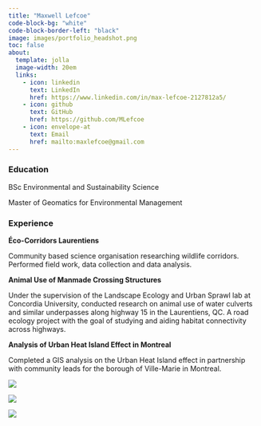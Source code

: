 ```yaml
---
title: "Maxwell Lefcoe"
code-block-bg: "white"
code-block-border-left: "black"
image: images/portfolio_headshot.png
toc: false
about:
  template: jolla
  image-width: 20em
  links: 
    - icon: linkedin
      text: LinkedIn
      href: https://www.linkedin.com/in/max-lefcoe-2127812a5/
    - icon: github
      text: GitHub
      href: https://github.com/MLefcoe
    - icon: envelope-at
      text: Email
      href: mailto:maxlefcoe@gmail.com
---
```

### Education

BSc Environmental and Sustainability Science

Master of Geomatics for Environmental Management

### Experience

**Éco-Corridors Laurentiens**

Community based science organisation researching wildlife corridors. Performed field work, data collection and data analysis.

**Animal Use of Manmade Crossing Structures**

Under the supervision of the Landscape Ecology and Urban Sprawl lab at Concordia University, conducted research on animal use of water culverts and similar underpasses along highway 15 in the Laurentiens, QC. A road ecology project with the goal of studying and aiding habitat connectivity across highways.

**Analysis of Urban Heat Island Effect in Montreal**

Completed a GIS analysis on the Urban Heat Island effect in partnership with community leads for the borough of Ville-Marie in Montreal.

::: {.content-visible when-format="html" layout-ncol="3"}
![](https://media1.giphy.com/media/v1.Y2lkPTc5MGI3NjExcWNscnBzM2FzYmd1amd2OWpoOG9iZGhzbGl0Z2ZyMmdneXJ6bGdpZyZlcD12MV9pbnRlcm5hbF9naWZfYnlfaWQmY3Q9Zw/cYwvshSjQF0Lo6Pmkg/giphy.gif)

![](https://media3.giphy.com/media/v1.Y2lkPTc5MGI3NjExeXRieXg2ZTNsdGVjcDU4dXFoZ2V4bG85ZXh4N2U4YjM0N2x6bnBxZiZlcD12MV9pbnRlcm5hbF9naWZfYnlfaWQmY3Q9Zw/Ko6ZeFnfc4fELe0jpI/giphy.gif)

![](https://media4.giphy.com/media/v1.Y2lkPTc5MGI3NjExb2J0ODdrejBkNmpibXc2N2MzZWNkMjl4bjc1enBuZjMyMmJrMHFmZSZlcD12MV9pbnRlcm5hbF9naWZfYnlfaWQmY3Q9Zw/ITzdJQMWNBkstYLl8Z/giphy.gif)
:::
